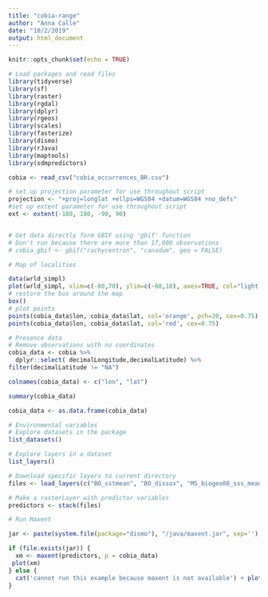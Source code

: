 ```yaml
---
title: "cobia-range"
author: "Anna Calle"
date: "10/2/2019"
output: html_document
---
```


```r
knitr::opts_chunk$set(echo = TRUE)
```


```r
# Load packages and read files
library(tidyverse)
library(sf)
library(raster)
library(rgdal)
library(dplyr)
library(rgeos)
library(scales)
library(fasterize)
library(dismo)
library(rJava)
library(maptools)
library(sdmpredictors) 

cobia <- read_csv("cobia_occurrences_BR.csv")


```



```r
# set up projection parameter for use throughout script
projection <- "+proj=longlat +ellps=WGS84 +datum=WGS84 +no_defs"
#set up extent parameter for use throughout script
ext <- extent(-180, 180, -90, 90)
```

```r

```



```r
# Get data directly form GBIF using 'gbif' function
# Don't run because there are more than 17,000 observations
# cobia_gbif <- gbif("rachycentron", "canadum", geo = FALSE)
```

```r
# Map of localities

data(wrld_simpl)
plot(wrld_simpl, xlim=c(-80,70), ylim=c(-60,10), axes=TRUE, col="light yellow")
# restore the box around the map
box()
# plot points
points(cobia_data$lon, cobia_data$lat, col='orange', pch=20, cex=0.75) > # plot points again to add a border, for better visibility
points(cobia_data$lon, cobia_data$lat, col='red', cex=0.75)
```

```r
# Presence data
# Remove observations with no coordinates
cobia_data <- cobia %>% 
  dplyr::select( decimalLongitude,decimalLatitude) %>% 
filter(decimalLatitude != "NA")

colnames(cobia_data) <- c("lon", "lat")

summary(cobia_data)

cobia_data <- as.data.frame(cobia_data)
```


```r
# Environmental variables 
# Explore datasets in the package 
list_datasets() 

# Explore layers in a dataset 
list_layers() 

# Download specific layers to current directory
files <- load_layers(c("BO_sstmean", "BO_dissox", "MS_biogeo08_sss_mean_5m")) 

# Make a rasterLayer with predictor variables
predictors <- stack(files)

```

```r
# Run Maxent

jar <- paste(system.file(package="dismo"), "/java/maxent.jar", sep='')

if (file.exists(jar)) {
  xm <- maxent(predictors, p = cobia_data)
 plot(xm)
} else {
  cat('cannot run this example because maxent is not available') + plot(1)
}

```


